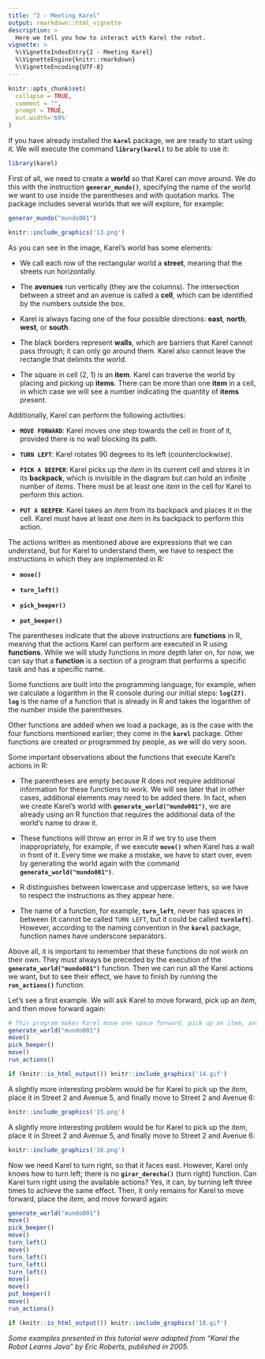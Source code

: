 ```yaml
---
title: "2 - Meeting Karel"
output: rmarkdown::html_vignette
description: >
  Here we tell you how to interact with Karel the robot.
vignette: >
  %\VignetteIndexEntry{2 - Meeting Karel}
  %\VignetteEngine{knitr::rmarkdown}
  %\VignetteEncoding{UTF-8}
---
```


```r
knitr::opts_chunk$set(
  collapse = TRUE,
  comment = "",
  prompt = TRUE,
  out.width='60%'
)
```

If you have already installed the **`karel`** package, we are ready to start using it. We will execute the command **`library(karel)`** to be able to use it:

```r
library(karel)
```

First of all, we need to create a **world** so that Karel can move around. We do this with the instruction **`generar_mundo()`**, specifying the name of the world we want to use inside the parentheses and with quotation marks. The package includes several worlds that we will explore, for example:

```r
generar_mundo("mundo001")
```

```r
knitr::include_graphics('13.png')
```

As you can see in the image, Karel's world has some elements:

-   We call each row of the rectangular world a **street**, meaning that the streets run horizontally.

-   The **avenues** run vertically (they are the columns). The intersection between a street and an avenue is called a **cell**, which can be identified by the numbers outside the box.

-   Karel is always facing one of the four possible directions: **east**, **north**, **west**, or **south**.

-   The black borders represent **walls**, which are barriers that Karel cannot pass through; it can only go around them. Karel also cannot leave the rectangle that delimits the world.

-   The square in cell (2, 1) is an **item**. Karel can traverse the world by placing and picking up **items**. There can be more than one **item** in a cell, in which case we will see a number indicating the quantity of **items** present.

Additionally, Karel can perform the following activities:

-   **`MOVE FORWARD`**: Karel moves one step towards the cell in front of it, provided there is no wall blocking its path.

-   **`TURN LEFT`**: Karel rotates 90 degrees to its left (counterclockwise).

-   **`PICK A BEEPER`**: Karel picks up the *item* in its current cell and stores it in its **backpack**, which is invisible in the diagram but can hold an infinite number of *items*. There must be at least one *item* in the cell for Karel to perform this action.

-   **`PUT A BEEPER`**: Karel takes an *item* from its backpack and places it in the cell. Karel must have at least one *item* in its backpack to perform this action.

The actions written as mentioned above are expressions that we can understand, but for Karel to understand them, we have to respect the instructions in which they are implemented in R:

-   **`move()`**

-   **`turn_left()`**

-   **`pick_beeper()`**

-   **`put_beeper()`**

The parentheses indicate that the above instructions are **functions** in R, meaning that the actions Karel can perform are executed in R using **functions**. While we will study functions in more depth later on, for now, we can say that a **function** is a section of a program that performs a specific task and has a specific name.

Some functions are built into the programming language, for example, when we calculate a logarithm in the R console during our initial steps: **`log(27)`**. **`log`** is the name of a function that is already in R and takes the logarithm of the number inside the parentheses.

Other functions are added when we load a package, as is the case with the four functions mentioned earlier; they come in the **`karel`** package. Other functions are created or programmed by people, as we will do very soon.

Some important observations about the functions that execute Karel's actions in R:

-   The parentheses are empty because R does not require additional information for these functions to work. We will see later that in other cases, additional elements may need to be added there. In fact, when we create Karel's world with **`generate_world("mundo001")`**, we are already using an R function that requires the additional data of the world's name to draw it.

-   These functions will throw an error in R if we try to use them inappropriately, for example, if we execute **`move()`** when Karel has a wall in front of it. Every time we make a mistake, we have to start over, even by generating the world again with the command **`generate_world("mundo001")`**.

-   R distinguishes between lowercase and uppercase letters, so we have to respect the instructions as they appear here.

-   The name of a function, for example, **`turn_left`**, never has spaces in between (it cannot be called `TURN LEFT`, but it could be called **`turnleft`**). However, according to the naming convention in the **`karel`** package, function names have underscore separators.

Above all, it is important to remember that these functions do not work on their own. They must always be preceded by the execution of the **`generate_world("mundo001")`** function. Then we can run all the Karel actions we want, but to see their effect, we have to finish by running the **`run_actions()`** function.

Let's see a first example. We will ask Karel to move forward, pick up an *item*, and then move forward again:

```r
# This program makes Karel move one space forward, pick up an item, and then move forward again
generate_world("mundo001")
move()
pick_beeper()
move()
run_actions()
```

```r
if (knitr::is_html_output()) knitr::include_graphics('14.gif')
```

A slightly more interesting problem would be for Karel to pick up the *item*, place it in Street 2 and Avenue 5, and finally move to Street 2 and Avenue 6:

```r
knitr::include_graphics('15.png')
```

A slightly more interesting problem would be for Karel to pick up the *item*, place it in Street 2 and Avenue 5, and finally move to Street 2 and Avenue 6:

```r
knitr::include_graphics('16.png')
```

Now we need Karel to turn right, so that it faces east. However, Karel only knows how to turn left; there is no **`girar_derecha()`** (turn right) function. Can Karel turn right using the available actions? Yes, it can, by turning left three times to achieve the same effect. Then, it only remains for Karel to move forward, place the *item*, and move forward again:

```r
generate_world("mundo001")
move()
pick_beeper()
move()
turn_left()
move()
turn_left()
turn_left()
turn_left()
move()
move()
put_beeper()
move()
run_actions()
```

```r
if (knitr::is_html_output()) knitr::include_graphics('18.gif')
```

*Some examples presented in this tutorial were adapted from "Karel the Robot Learns Java" by Eric Roberts, published in 2005.*

